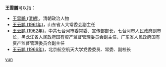 '''王雲鵬'''可以指：
* [[王雲鵬_(清朝)|王雲鵬 (清朝)]]，清朝政治人物
* [[王云鹏_(1961年)|王云鹏 (1961年)]]，山东省人大常委会副主任
* [[王云鹏_(1962年)|王云鹏 (1962年)]]，中共七台河市委常委、宣传部部长，七台河市人民政府副市长，黑龙江省人民政府国有资产监督管理委员会副主任，广东省人民政府国有资产监督管理委员会副主任
* [[王云鹏_(1966年)|王云鹏 (1966年)]]，北京航空航天大学党委委员、常委、副校长

{{disambig}}

[[Category:三字王姓人名消歧义|yun]]